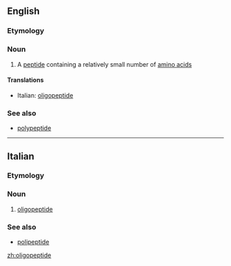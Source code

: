 ==English==

===Etymology===
{{prefix|oligo|peptide}}

===Noun===
{{wikipedia}}
{{en-noun}}

#{{biochemistry}} A [[peptide]] containing a relatively small number of [[amino acid]]s

====Translations====
{{top}}
*Italian: [[#Italian|oligopeptide]] {{m}}
{{mid}}

{{bottom}}

===See also===
*[[polypeptide]]

----
==Italian==

===Etymology===
{{prefix|oligo|peptide|lang=it}}

===Noun===
{{it-noun|oligopeptid|m|e|i}}

#{{biochemistry|lang=it}} [[#English|oligopeptide]]

===See also===
*[[polipeptide]]

[[zh:oligopeptide]]